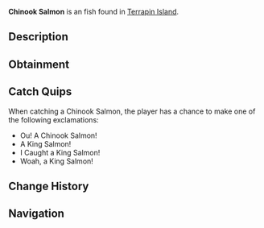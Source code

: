 {{FishInfobox
|image          = Chinook Salmon.png
|rarity         = Unusual
|sea            = First Sea
|location       = [[Terrapin Island]]
|sublocation    = 
|sources        = Fishing Rod
|radar_location = 
|xp             = 100
|weather        = 
|time           = 
|season         = Autumn
|bait           = Minnow
|base_weight    = 40
|base_value     = 230
|weight_range   = 30
|base_chance    = 30
|base_resil     = 50
}}
'''Chinook Salmon''' is an {{Rarity|Unusual}} fish found in [[Terrapin Island]].

== Description ==
{{Description|The Chinook Salmon, also known as King Salmon, are large silver fish with a slightly forked tail and a black mouth. They are highly prized; and are a common target for sport and commercial fishing. The King Salmon are commonly in ocean waters, but during the Autumn they migrate to Terrapin Island to lay eggs.|Bestiary Entry}}

== Obtainment ==
{{Description|Found in the waters of Terrapin Island, and general ocean waters.|Bestiary Hint}}
{{Fish Availability|
Ancient Isle/Algae Hunt
Apex Fish Hunt/Mosslurker
Atlantis/Surrounding Ocean
FischFright/Frightful Pool
Forsaken Shores/Algae Hunt
Golden Tide
LEGO Pool/Studolodon Hunt
Lovestorm/Normal
Lovestorm/Supercharged
Lucky Event/Blarney McBreeze
Lucky Event/O'Mango Goldgrin
Lucky Event/Plumrick O'Luck
Lucky Event/Rowdy McCharm
Lucky Event/Sunny O'Coin
Megalodon Hunt/Eclipse and Weekend
Megalodon Hunt/Normal
Mushgrove Swamp/Algae Hunt
Northern Summit/Surrounding Ocean
Ocean
Ocean/Deep Ocean
Ocean/Harvesters Spike
Ocean/The Arch
Orca Migration/Ancient
Orca Migration/Normal
Roslit Bay/Surrounding Ocean
Snowcap Island/Algae Hunt
Terrapin Island/Olm Cave
Terrapin Island/Surrounding Ocean
Whale Migration/Moby
Whale Migration/Normal
|top_rods      = 
Krampus's Rod\272667.71\357219.49;
Magma Rod\260503.98\341283.9;
Plastic Rod\238989.51\313097.99;
Buddy Bond Rod\177535.06\291006.41;
Great Rod of Oscar\165225.61\247085.46;
Leviathan's Fang Rod\155742.7\353876.72;
Trident Rod\135879.06\350275.86;
Fast Rod\148059.66\337675.96;
Flimsy Rod\107635.59\309873.57;
Astralhook Rod\151626.89\258215.24;
Ethereal Prism Rod\151175.65\255185.83;
Seraphic Rod\143654.21\263718.47;
No-Life Rod\140583.04\279409.31;
Rod Of The Forgotten Fang\134243.49\257270.39;
Free Spirit Rod\129197.24\333051.13;
Challenger's Rod\128386.15\254819.72;
Rod Of The Depths\120191.04\247057.29;
Rod Of The Exalted One\119763.76\248428.94;
Zeus Rod\116286.11\238722.25;
Verdant Shear Rod\113673.89\239862.56;
Blazebringer Rod\110397.54\227557.8;
Depthseeker Rod\104270.63\224117.64;
Avalanche Rod\94016.78\203497.47;
Volcanic Rod\90610.19\188810.58;
Steady Rod\38403.45\71180.71
|recommended   = Ethereal Prism Rod
}}

== Catch Quips ==
When catching a Chinook Salmon, the player has a chance to make one of the following exclamations:
* Ou! A Chinook Salmon!
* A King Salmon!
* I Caught a King Salmon!
* Woah, a King Salmon!

== Change History ==
{{Change History|{{subst:Current Version}}}}

== Navigation ==
{{Fish Navbox|Terrapin Island}}